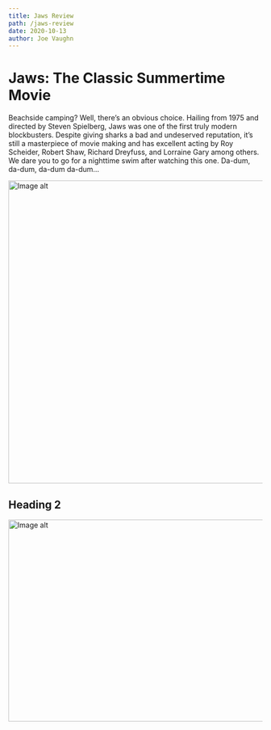 ```yaml
---
title: Jaws Review
path: /jaws-review
date: 2020-10-13
author: Joe Vaughn
---
```




<Layout>

# Jaws: The Classic Summertime Movie

Beachside camping? Well, there’s an obvious choice. Hailing from 1975 and directed by Steven Spielberg, Jaws was
one of the first truly modern blockbusters. Despite giving sharks a bad and undeserved reputation, it’s still 
a masterpiece of movie making and has excellent acting by Roy Scheider, Robert Shaw, Richard Dreyfuss, and 
Lorraine Gary among others. 
We dare you to go for a nighttime swim after watching this one. Da-dum, da-dum, da-dum da-dum…

<span>
<img src={imageUrl} alt="Image alt" width="800" height="600"/>
</span>

## Heading 2 

<span>
<img src={image2} alt="Image alt" width="600" height="400"/>
</span>

</Layout>
